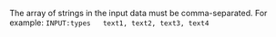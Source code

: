 <Cut title="How do I write an array to an input file?">

The array of strings in the input data must be comma-separated. For example: `INPUT:types   text1, text2, text3, text4`

</Cut>